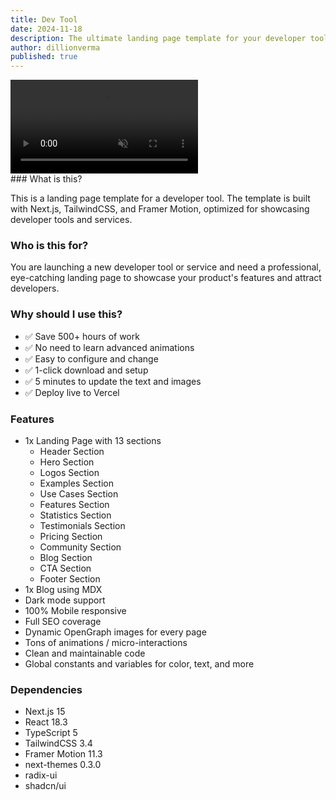 ```yaml
---
title: Dev Tool
date: 2024-11-18
description: The ultimate landing page template for your developer tool.
author: dillionverma
published: true
---
```


<div className="flex max-w-[800px] flex-col gap-4">
  <video
    autoPlay
    loop
    muted
    src="/devtool-demo.mp4"
    className="w-full rounded-xl border"
  />
  <div className="flex w-full flex-col gap-2 sm:flex-row">
    <RepoDownload repo={"devtool-template"} owner={"magicuidesign"} />
    <TemplatePreview href="https://devtool-magicui.vercel.app/">
      Live Preview
    </TemplatePreview>
  </div>
</div>
### What is this?

This is a landing page template for a developer tool. The template is built with Next.js, TailwindCSS, and Framer Motion, optimized for showcasing developer tools and services.

### Who is this for?

You are launching a new developer tool or service and need a professional, eye-catching landing page to showcase your product's features and attract developers.

### Why should I use this?

- ✅ Save 500+ hours of work
- ✅ No need to learn advanced animations
- ✅ Easy to configure and change
- ✅ 1-click download and setup
- ✅ 5 minutes to update the text and images
- ✅ Deploy live to Vercel

### Features

- 1x Landing Page with 13 sections
  - Header Section
  - Hero Section
  - Logos Section
  - Examples Section
  - Use Cases Section
  - Features Section
  - Statistics Section
  - Testimonials Section
  - Pricing Section
  - Community Section
  - Blog Section
  - CTA Section
  - Footer Section
- 1x Blog using MDX
- Dark mode support
- 100% Mobile responsive
- Full SEO coverage
- Dynamic OpenGraph images for every page
- Tons of animations / micro-interactions
- Clean and maintainable code
- Global constants and variables for color, text, and more

### Dependencies

- Next.js 15
- React 18.3
- TypeScript 5
- TailwindCSS 3.4
- Framer Motion 11.3
- next-themes 0.3.0
- radix-ui
- shadcn/ui
